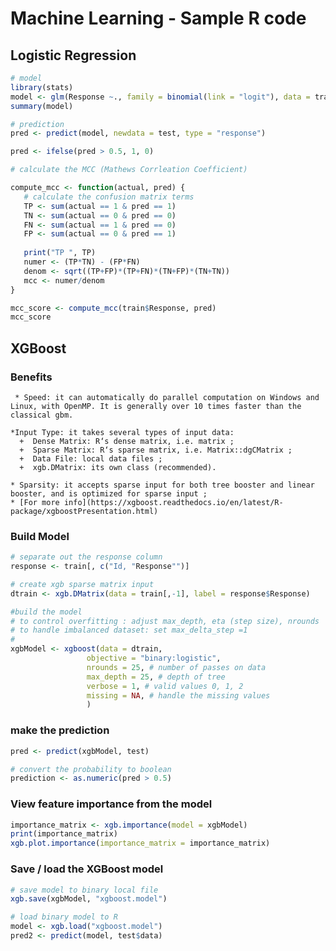 
# Machine Learning - Sample R code

## Logistic Regression

```r

# model
library(stats)
model <- glm(Response ~., family = binomial(link = "logit"), data = train)
summary(model)

# prediction
pred <- predict(model, newdata = test, type = "response")

pred <- ifelse(pred > 0.5, 1, 0)

# calculate the MCC (Mathews Corrleation Coefficient)

compute_mcc <- function(actual, pred) {
   # calculate the confusion matrix terms
   TP <- sum(actual == 1 & pred == 1)
   TN <- sum(actual == 0 & pred == 0)
   FN <- sum(actual == 1 & pred == 0)
   FP <- sum(actual == 0 & pred == 1)
   
   print("TP ", TP)
   numer <- (TP*TN) - (FP*FN)
   denom <- sqrt((TP+FP)*(TP+FN)*(TN+FP)*(TN+TN))
   mcc <- numer/denom
}

mcc_score <- compute_mcc(train$Response, pred)
mcc_score
```

## XGBoost

### Benefits
     * Speed: it can automatically do parallel computation on Windows and Linux, with OpenMP. It is generally over 10 times faster than the classical gbm.
     
    *Input Type: it takes several types of input data:
      +  Dense Matrix: R‘s dense matrix, i.e. matrix ;
      +  Sparse Matrix: R‘s sparse matrix, i.e. Matrix::dgCMatrix ;
      +  Data File: local data files ;
      +  xgb.DMatrix: its own class (recommended).

    * Sparsity: it accepts sparse input for both tree booster and linear booster, and is optimized for sparse input ;
    * [For more info](https://xgboost.readthedocs.io/en/latest/R-package/xgboostPresentation.html)

### Build Model    
```r

# separate out the response column
response <- train[, c("Id, "Response"")]

# create xgb sparse matrix input
dtrain <- xgb.DMatrix(data = train[,-1], label = response$Response)

#build the model
# to control overfitting : adjust max_depth, eta (step size), nrounds
# to handle imbalanced dataset: set max_delta_step =1
#
xgbModel <- xgboost(data = dtrain,
                 objective = "binary:logistic",
                 nrounds = 25, # number of passes on data
                 max_depth = 25, # depth of tree
                 verbose = 1, # valid values 0, 1, 2
                 missing = NA, # handle the missing values
                 )

```

### make the prediction    
```r

pred <- predict(xgbModel, test)

# convert the probability to boolean
prediction <- as.numeric(pred > 0.5)

```

### View feature importance from the model

```r
importance_matrix <- xgb.importance(model = xgbModel)
print(importance_matrix)
xgb.plot.importance(importance_matrix = importance_matrix)
```

### Save / load the XGBoost model

```r

# save model to binary local file
xgb.save(xgbModel, "xgboost.model")

# load binary model to R
model <- xgb.load("xgboost.model")
pred2 <- predict(model, test$data)
```
